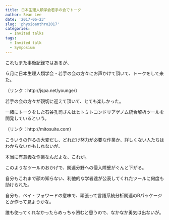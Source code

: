 ```yaml
---
title: 日本生理人類学会若手の会でトーク
author: Sean Lee
date: '2017-06-23'
slug: 'physioanthro2017'
categories:
  - Invited talks
tags:
  - Invited talk
  - Symposium
---
```


これもまた事後記録ではあるが、

６月に日本生理人類学会・若手の会の方々にお声かけて頂いて、トークをして来た。

（リンク：http://jspa.net/younger）

若手の会の方々が親切に迎えて頂いて、とても楽しかった。

一緒にトークをした石谷孔司さんはヒトミトコンドリアゲノム統合解析ツールを開発しているという。

（リンク：http://mitosuite.com）

こういうの作るの大変だし、どれだけ努力が必要な作業か、詳しくない人たちはわからないかもしれないが、

本当に有意義な作業なんだよな、これが。

このようなツールのおかげで、関連分野への侵入障壁がぐんと下がる。

自分もこれまで顔の知らない、利他的な学者達が公表してくれたツールに何度も助けられた。

自分も、ペイ・フォワードの意味で、頑張って言語系統分析関連のRパッケージとか作って見ようかな。

誰も使ってくれなかったらめっちゃ凹むと思うので、なかなか勇気は出ないが。